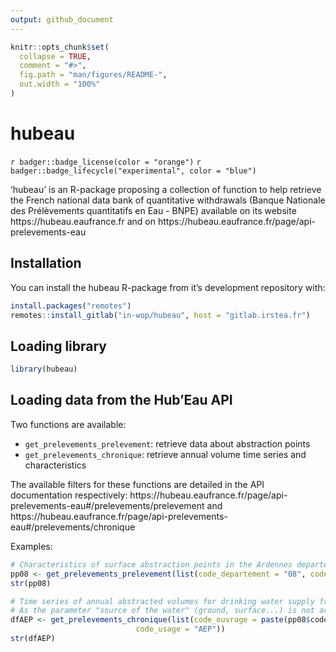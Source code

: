 ```yaml
---
output: github_document
---
```


<!-- README.md is generated from README.Rmd. Please edit that file -->

```r
knitr::opts_chunk$set(
  collapse = TRUE,
  comment = "#>",
  fig.path = "man/figures/README-",
  out.width = "100%"
)
```

# hubeau

<!-- badges: start -->
`r badger::badge_license(color = "orange")`
`r badger::badge_lifecycle("experimental", color = "blue")`
<!-- badges: end -->

'hubeau' is an R-package proposing a collection of function to help retrieve the French national data bank of quantitative withdrawals (Banque Nationale des Prélèvements quantitatifs en Eau - BNPE) available on its website https://hubeau.eaufrance.fr and on https://hubeau.eaufrance.fr/page/api-prelevements-eau

## Installation

You can install the hubeau R-package from it's development repository with:

``` r
install.packages("remotes")
remotes::install_gitlab("in-wop/hubeau", host = "gitlab.irstea.fr")
```

## Loading library

```r
library(hubeau)
```

## Loading data from the Hub'Eau API

Two functions are available:

- `get_prelevements_prelevement`: retrieve data about abstraction points
- `get_prelevements_chronique`: retrieve annual volume time series and characteristics

The available filters for these functions are detailed in the API documentation respectively: https://hubeau.eaufrance.fr/page/api-prelevements-eau#/prelevements/prelevement and https://hubeau.eaufrance.fr/page/api-prelevements-eau#/prelevements/chronique

Examples:

```r
# Characteristics of surface abstraction points in the Ardennes departement
pp08 <- get_prelevements_prelevement(list(code_departement = "08", code_type_milieu = "CONT"))
str(pp08)

# Time series of annual abstracted volumes for drinking water supply from surface water in the Ardennes departement
# As the parameter "source of the water" (ground, surface...) is not available here, we can use the list of abstraction points previously downloaded as filter:
dfAEP <- get_prelevements_chronique(list(code_ouvrage = paste(pp08$code_ouvrage, collapse = ","),
                            code_usage = "AEP"))
str(dfAEP)
```


